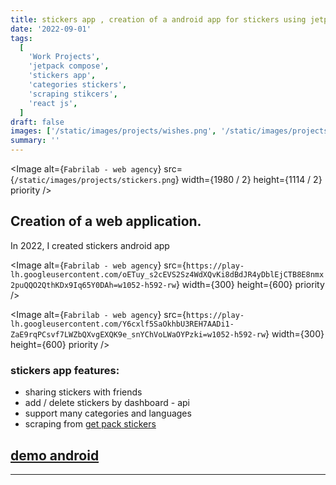 ```yaml
---
title: stickers app , creation of a android app for stickers using jetpack compose
date: '2022-09-01'
tags:
  [
    'Work Projects',
    'jetpack compose',
    'stickers app',
    'categories stickers',
    'scraping stikcers',
    'react js',
  ]
draft: false
images: ['/static/images/projects/wishes.png', '/static/images/projects/wishes.png']
summary: ''
---
```


<Image
  alt={`Fabrilab - web agency`}
  src={`/static/images/projects/stickers.png`}
  width={1980 / 2}
  height={1114 / 2}
  priority
/>

## Creation of a web application.

In 2022, I created stickers android app

<Image
  alt={`Fabrilab - web agency`}
  src={`https://play-lh.googleusercontent.com/oETuy_s2cEVS2Sz4WdXQvKi8dBdJR4yDblEjCTB8E8nmx2puQQO2QthKDx9Iq65Y0DAh=w1052-h592-rw`}
  width={300}
  height={600}
  priority
/>

<Image
  alt={`Fabrilab - web agency`}
  src={`https://play-lh.googleusercontent.com/Y6cxlf5SaOkhbU3REH7AADi1-ZaE9rqPCsvf7LWZbQXvgEXQK9e_snYChVoLWaOYPzki=w1052-h592-rw`}
  width={300}
  height={600}
  priority
/>

### stickers app features:

- sharing stickers with friends
- add / delete stickers by dashboard - api
- support many categories and languages
- scraping from [get pack stickers](https://getstickerpack.com/stickers)

## [demo android](https://link-url-here.org)

---
